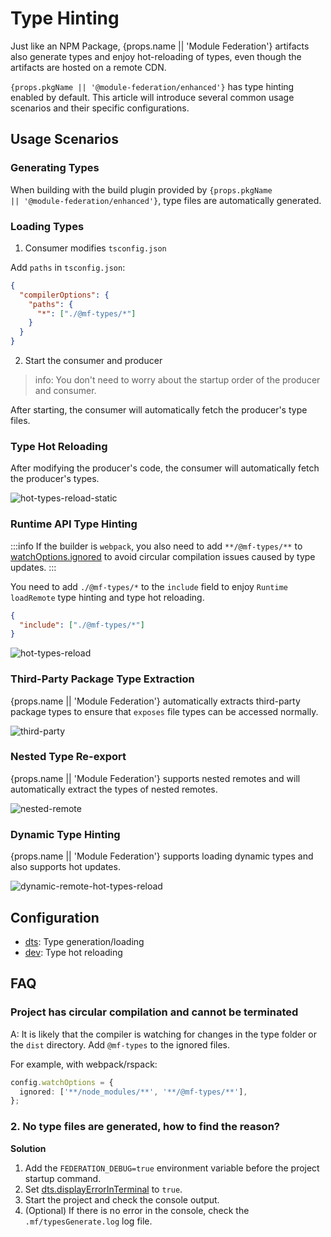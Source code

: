 # Type Hinting

Just like an NPM Package, {props.name || 'Module Federation'} artifacts also generate types and enjoy hot-reloading of types, even though the artifacts are hosted on a remote CDN.

<code>{props.pkgName || '@module-federation/enhanced'}</code> has type hinting enabled by default. This article will introduce several common usage scenarios and their specific configurations.

## Usage Scenarios

### Generating Types

When building with the build plugin provided by <code>{props.pkgName || '@module-federation/enhanced'}</code>, type files are automatically generated.

### Loading Types

1. Consumer modifies `tsconfig.json`

Add `paths` in `tsconfig.json`:

```json
{
  "compilerOptions": {
    "paths": {
      "*": ["./@mf-types/*"]
    }
  }
}
```

2. Start the consumer and producer

> info: You don't need to worry about the startup order of the producer and consumer.

After starting, the consumer will automatically fetch the producer's type files.

### Type Hot Reloading

After modifying the producer's code, the consumer will automatically fetch the producer's types.

![hot-types-reload-static](@public/guide/type-prompt/hot-types-reload-static.gif)

### Runtime API Type Hinting

:::info
If the builder is `webpack`, you also need to add `**/@mf-types/**` to [watchOptions.ignored](https://webpack.js.org/configuration/watch/#watchoptionsignored) to avoid circular compilation issues caused by type updates.
:::

You need to add `./@mf-types/*` to the `include` field to enjoy `Runtime` `loadRemote` type hinting and type hot reloading.

```json title="tsconfig.json"
{
  "include": ["./@mf-types/*"]
}
```

![hot-types-reload](@public/guide/type-prompt/hot-types-reload.gif)

### Third-Party Package Type Extraction

{props.name || 'Module Federation'} automatically extracts third-party package types to ensure that `exposes` file types can be accessed normally.

![third-party](@public/guide/type-prompt/third-party.jpg)

### Nested Type Re-export

{props.name || 'Module Federation'} supports nested remotes and will automatically extract the types of nested remotes.

![nested-remote](@public/guide/type-prompt/nested-remote.jpg)

### Dynamic Type Hinting

{props.name || 'Module Federation'} supports loading dynamic types and also supports hot updates.

![dynamic-remote-hot-types-reload](@public/guide/type-prompt/dynamic-remote-hot-types-reload-static.gif)

## Configuration

- [dts](../../configure/dts): Type generation/loading
- [dev](../../configure/dev): Type hot reloading

## FAQ

### Project has circular compilation and cannot be terminated

A: It is likely that the compiler is watching for changes in the type folder or the `dist` directory. Add `@mf-types` to the ignored files.

For example, with webpack/rspack:

```ts
config.watchOptions = {
  ignored: ['**/node_modules/**', '**/@mf-types/**'],
};
```

### 2. No type files are generated, how to find the reason?

**Solution**

1. Add the `FEDERATION_DEBUG=true` environment variable before the project startup command.
2. Set [dts.displayErrorInTerminal](../../configure/dts#displayerrorinterminal) to `true`.
3. Start the project and check the console output.
4. (Optional) If there is no error in the console, check the `.mf/typesGenerate.log` log file.
